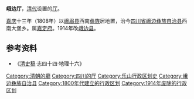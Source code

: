 '''峨边厅'''，[[清代|清代]]设置的[[厅_(行政区划)|厅]]。

[[嘉庆|嘉庆]]十三年（1808年）以[[峨眉县|峨眉县]]西南[[彝族|彝族]]居地置，治今[[四川省|四川省]][[峨边彝族自治县|峨边彝族自治县]]西南大堡乡。属[[嘉定府|嘉定府]]。1914年改[[峨边县|峨边县]]。 

== 参考资料 ==
*《[[清史稿|清史稿]]·志四十四·地理十六》
{{清朝行政区划小作品}}
{{DEFAULTSORT:E}}
[[Category:清朝的廳|Category:清朝的廳]]
[[Category:四川的厅|Category:四川的厅]]
[[Category:乐山行政区划史|Category:乐山行政区划史]]
[[Category:峨边彝族自治县|Category:峨边彝族自治县]]
[[Category:1800年代建立的行政区划|Category:1800年代建立的行政区划]]
[[Category:1914年废除的行政区划|Category:1914年废除的行政区划]]